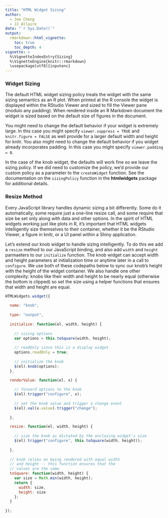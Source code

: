 ```yaml
---
title: "HTML Widget Sizing"
author: 
  - Joe Cheng
  - JJ Allaire
date: "`r Sys.Date()`"
output: 
  rmarkdown::html_vignette:
    toc: true
    toc_depth: 4
vignette: >
  %\VignetteIndexEntry{Sizing}
  %\VignetteEngine{knitr::rmarkdown}
  \usepackage[utf8]{inputenc}
---
```


### Widget Sizing

The default HTML widget sizing policy treats the widget with the same sizing semantics as an R plot. When printed at the R console the widget is displayed within the RStudio Viewer and sized to fill the Viewer pane (modulo any padding). When rendered inside an R Markdown document the widget is sized based on the default size of figures in the document.

You might need to change the default behavior if your widget is extremely large. In this case you might specify `viewer.suppress = TRUE` and `knitr.figure = FALSE` as well provide for a larger default width and height for knitr. You also might need to change the default behavior if you widget already incorporates padding. In this case you might specify `viewer.padding = 0`.

In the case of the knob widget, the defaults will work fine so we leave the sizing policy. If we did need to customize the policy, we'd provide our custom policy as a parameter to the `createWidget` function. See the documentation on the `sizingPolicy` function in the **htmlwidgets** package for additional details.

### Resize Method

Every JavaScript library handles dynamic sizing a bit differently. Some do it automatically, some require just a one-line resize call, and some require that size be set only along with data and other options. In the spirit of HTML widgets working just like plots in R, it's important that HTML widgets intelligently size themselves to their container, whether it be the RStudio Viewer, a figure in knitr, or a UI panel within a Shiny application.

Let's extend our knob widget to handle sizing intelligently. To do this we add a `resize` method to our JavaScript binding, and also add `width` and `height` parmaeters to our `initialize` function. The knob widget can accept width and height parameters at initialization time or anytime later in a call to `configure`. We use both of these codepaths below to sync our knob's height with the height of the widget container. We also handle one other complexity: knobs like their width and height to be nearly equal (otherwise the bottom is clipped) so set the size using a helper functions that ensures that width and height are equal.

```javascript
HTMLWidgets.widget({
  
  name: "knob",
  
  type: "output",
  
  initialize: function(el, width, height) {
    
    // sizing options
    var options = this.toSquare(width, height);
    
    // readOnly since this is a display widget
    options.readOnly = true;
    
    // initialize the knob
    $(el).knob(options);
  },

  renderValue: function(el, x) {
    
    // forward options to the knob
    $(el).trigger("configure", x);
    
    // set the knob value and trigger a change event
    $(el).val(x.value).trigger("change");
    
  },

  resize: function(el, width, height) { 
    
    // size the knob as dictated by the enclosing widget's size
    $(el).trigger("configure", this.toSquare(width, height));
  
  },
  
  // knob relies on being rendered with equal width
  // and height -- this function ensures that the
  // values are the same
  toSquare: function(width, height) {
    var size = Math.min(width, height);
    return {
      width: size,
      height: size
    };
  }
  
});
```


